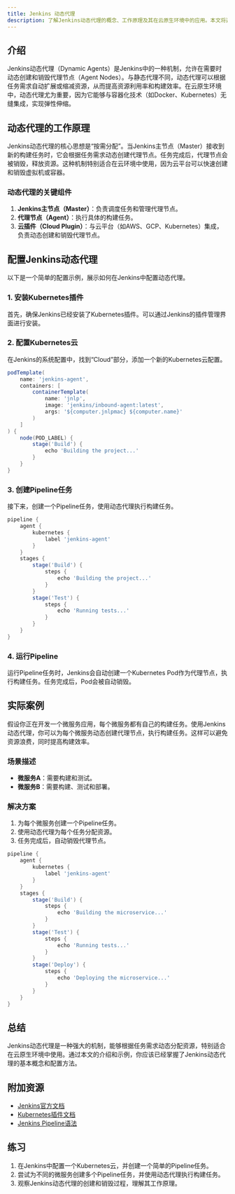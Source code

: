 ```yaml
---
title: Jenkins 动态代理
description: 了解Jenkins动态代理的概念、工作原理及其在云原生环境中的应用。本文将通过代码示例和实际案例，帮助初学者掌握Jenkins动态代理的使用方法。
---
```


## 介绍

Jenkins动态代理（Dynamic Agents）是Jenkins中的一种机制，允许在需要时动态创建和销毁代理节点（Agent Nodes）。与静态代理不同，动态代理可以根据任务需求自动扩展或缩减资源，从而提高资源利用率和构建效率。在云原生环境中，动态代理尤为重要，因为它能够与容器化技术（如Docker、Kubernetes）无缝集成，实现弹性伸缩。

## 动态代理的工作原理

Jenkins动态代理的核心思想是“按需分配”。当Jenkins主节点（Master）接收到新的构建任务时，它会根据任务需求动态创建代理节点。任务完成后，代理节点会被销毁，释放资源。这种机制特别适合在云环境中使用，因为云平台可以快速创建和销毁虚拟机或容器。

### 动态代理的关键组件

1. **Jenkins主节点（Master）**：负责调度任务和管理代理节点。
2. **代理节点（Agent）**：执行具体的构建任务。
3. **云插件（Cloud Plugin）**：与云平台（如AWS、GCP、Kubernetes）集成，负责动态创建和销毁代理节点。

## 配置Jenkins动态代理

以下是一个简单的配置示例，展示如何在Jenkins中配置动态代理。

### 1. 安装Kubernetes插件

首先，确保Jenkins已经安装了Kubernetes插件。可以通过Jenkins的插件管理界面进行安装。

### 2. 配置Kubernetes云

在Jenkins的系统配置中，找到“Cloud”部分，添加一个新的Kubernetes云配置。

```groovy
podTemplate(
    name: 'jenkins-agent',
    containers: [
        containerTemplate(
            name: 'jnlp',
            image: 'jenkins/inbound-agent:latest',
            args: '${computer.jnlpmac} ${computer.name}'
        )
    ]
) {
    node(POD_LABEL) {
        stage('Build') {
            echo 'Building the project...'
        }
    }
}
```

### 3. 创建Pipeline任务

接下来，创建一个Pipeline任务，使用动态代理执行构建任务。

```groovy
pipeline {
    agent {
        kubernetes {
            label 'jenkins-agent'
        }
    }
    stages {
        stage('Build') {
            steps {
                echo 'Building the project...'
            }
        }
        stage('Test') {
            steps {
                echo 'Running tests...'
            }
        }
    }
}
```

### 4. 运行Pipeline

运行Pipeline任务时，Jenkins会自动创建一个Kubernetes Pod作为代理节点，执行构建任务。任务完成后，Pod会被自动销毁。

## 实际案例

假设你正在开发一个微服务应用，每个微服务都有自己的构建任务。使用Jenkins动态代理，你可以为每个微服务动态创建代理节点，执行构建任务。这样可以避免资源浪费，同时提高构建效率。

### 场景描述

- **微服务A**：需要构建和测试。
- **微服务B**：需要构建、测试和部署。

### 解决方案

1. 为每个微服务创建一个Pipeline任务。
2. 使用动态代理为每个任务分配资源。
3. 任务完成后，自动销毁代理节点。

```groovy
pipeline {
    agent {
        kubernetes {
            label 'jenkins-agent'
        }
    }
    stages {
        stage('Build') {
            steps {
                echo 'Building the microservice...'
            }
        }
        stage('Test') {
            steps {
                echo 'Running tests...'
            }
        }
        stage('Deploy') {
            steps {
                echo 'Deploying the microservice...'
            }
        }
    }
}
```

## 总结

Jenkins动态代理是一种强大的机制，能够根据任务需求动态分配资源，特别适合在云原生环境中使用。通过本文的介绍和示例，你应该已经掌握了Jenkins动态代理的基本概念和配置方法。

## 附加资源

- [Jenkins官方文档](https://www.jenkins.io/doc/)
- [Kubernetes插件文档](https://plugins.jenkins.io/kubernetes/)
- [Jenkins Pipeline语法](https://www.jenkins.io/doc/book/pipeline/syntax/)

## 练习

1. 在Jenkins中配置一个Kubernetes云，并创建一个简单的Pipeline任务。
2. 尝试为不同的微服务创建多个Pipeline任务，并使用动态代理执行构建任务。
3. 观察Jenkins动态代理的创建和销毁过程，理解其工作原理。
